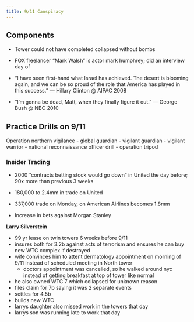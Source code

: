 ```yaml
---
title: 9/11 Canspiracy
---
```


## Components

- Tower could not have completed collapsed without bombs

- FOX freelancer "Mark Walsh" is actor mark humphrey; did an interview day of

- “I have seen first-hand what Israel has achieved. The desert is blooming again, and we can be so proud of the role that America has played in this success.” — Hillary Clinton @ AIPAC 2008

- “I'm gonna be dead, Matt, when they finally figure it out.” — George Bush @ NBC 2010

## Practice Drills on 9/11

Operation northern vigilance
- global guardian
- vigilant guardian
- vigilant warrior
- national reconnaissance officer drill
- operation tripod

### Insider Trading

- 2000 "contracts betting stock would go down" in United the day before; 90x more than previous 3 weeks

- 180,000 to 2.4mm in trade on United
- 337,000 trade on Monday, on American Airlines becomes 1.8mm
- Increase in bets against Morgan Stanley

**Larry Silverstein**

- 99 yr lease on twin towers 6 weeks before 9/11
- insures both for 3.2b against acts of terrorism and ensures he can buy new WTC complex if destroyed
- wife convinces him to attent dermatology appointment on morning of 9/11 instead of scheduled meeting in North tower
    - doctors appointment was cancelled, so he walked around nyc instead of getting breakfast at top of tower like normal
- he also owned WTC 7 which collapsed for unknown reason
- files claim for 7b saying it was 2 separate events
- settles for 4.5b
- builds new WTC
- larrys daughter also missed work in the towers that day
- larrys son was running late to work that day

